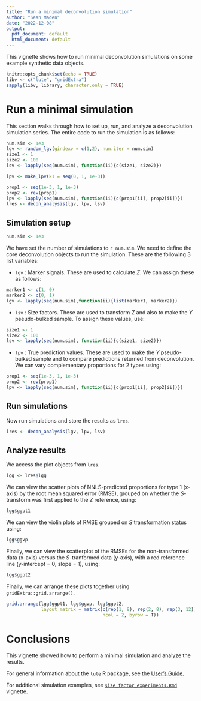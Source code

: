 ```yaml
---
title: "Run a minimal deconvolution simulation"
author: "Sean Maden"
date: "2022-12-08"
output:
  pdf_document: default
  html_document: default
---
```


This vignette shows how to run minimal deconvolution simulations on some example
synthetic data objects.

```r
knitr::opts_chunk$set(echo = TRUE)
libv <- c("lute", "gridExtra")
sapply(libv, library, character.only = TRUE)
```

# Run a minimal simulation

This section walks through how to set up, run, and analyze a deconvolution 
simulation series. The entire code to run the simulation is as follows:

```r
num.sim <- 1e3
lgv <- random_lgv(gindexv = c(1,2), num.iter = num.sim)
size1 <- 1
size2 <- 100
lsv <- lapply(seq(num.sim), function(ii){c(size1, size2)})

lpv <- make_lpv(k1 = seq(0, 1, 1e-3))

prop1 <- seq(1e-3, 1, 1e-3)
prop2 <- rev(prop1)
lpv <- lapply(seq(num.sim), function(ii){c(prop1[ii], prop2[ii])})
lres <- decon_analysis(lgv, lpv, lsv)
```

## Simulation setup

```r
num.sim <- 1e3
```

We have set the number of simulations to `r num.sim`. We need to define the core 
deconvolution objects to run the simulation. These are the following 3 list variables:

* `lgv` : Marker signals. These are used to calculate $Z$. We can assign these as
follows:

```r
marker1 <- c(1, 0)
marker2 <- c(0, 1)
lgv <- lapply(seq(num.sim),function(ii){list(marker1, marker2)})
```

* `lsv` : Size factors. These are used to transform $Z$ and also to make the $Y$ 
pseudo-bulked sample. To assign these values, use:

```r
size1 <- 1
size2 <- 100
lsv <- lapply(seq(num.sim), function(ii){c(size1, size2)})
```

* `lpv` : True prediction values. These are used to make the $Y$ pseudo-bulked sample and
to compare predictions returned from deconvolution. We can vary complementary 
proportions for 2 types using:

```r
prop1 <- seq(1e-3, 1, 1e-3)
prop2 <- rev(prop1)
lpv <- lapply(seq(num.sim), function(ii){c(prop1[ii], prop2[ii])})
```

## Run simulations

Now run simulations and store the results as `lres`.

```r
lres <- decon_analysis(lgv, lpv, lsv)
```

## Analyze results

We access the plot objects from `lres`. 

```r
lgg <- lres$lgg
```

We can view the scatter plots of NNLS-predicted proportions for type 1 (x-axis)
by the root mean squared error (RMSE), grouped on whether the $S$-transform was
first applied to the $Z$ reference, using:

```r
lgg$ggpt1
```

We can view the violin plots of RMSE grouped on $S$ transformation status using:

```r
lgg$ggvp
```

Finally, we can view the scatterplot of the RMSEs for the non-transformed data 
(x-axis) versus the $S$-tranformed data (y-axis), with a red reference line 
(y-intercept = 0, slope = 1), using:

```r
lgg$ggpt2
```

Finally, we can arrange these plots together using `gridExtra::grid.arrange()`.

```r
grid.arrange(lgg$ggpt1, lgg$ggvp, lgg$ggpt2,
             layout_matrix = matrix(c(rep(1, 8), rep(2, 8), rep(3, 12)), 
                                    ncol = 2, byrow = T))
```

# Conclusions

This vignette showed how to perform a minimal simulation and analyze the results.

For general information about the `lute` R package, see the [User's Guide.]()

For additional simulation examples, see [`size_factor_experiments.Rmd`]() vignette.

